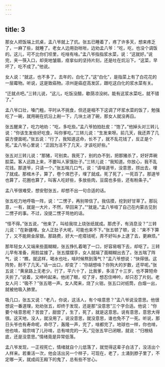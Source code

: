 ```yaml
---
---
---
```

title: 3
---



那女人把饭端上炕桌，孟八爷就上了炕。张五已睡着了，疼了许多天，想来疼乏了，一麻了些，就睡了。老女人边用劲咝咝，边劝孟八爷：“吃，吃，也没个调饭的。这儿，可不比你们坝里，吃啥有啥。”孟八爷指指浆水菜，说：“这就好。”说完，夹一筷入口，却突地皱眉，痉挛似的坚持片刻，还是吐在炕沿下。“这菜，早坏了，吃不成了。”他说。

女人说：“就这，也不多了。去年的，白化了。”这“白化”，是指菜上有了白花花的一层霉物。听说，这是致癌物。凉州是癌症高发区，跟吃这白化的浆水菜有关。

“迁就点吧。”三转儿说，“这儿，吃饭没醋，歇荫凉没树。能有这浆水菜吃，就不错了。”

孟八爷口壮，嗓门粗，平时从不挑食，但还是咽不下这调了坏浆水菜的饭了，勉强吃了一碗，就用碗在炕沿上剐一下，几块土进了碗，那女人就没再舀。

张五醒来了，吃力地劝：“吃，多吃些。”孟八爷拍拍肚皮：“饱了。”他掉头对三转儿说：“你该生发些好吃食，叫你爹吃。”三转儿说：“生发来呀。前几天，我还弄了几袋方便面呢。”张五说：“行了，我知道这命，长不了，就不乱花钱了，反正是个死。”孟八爷心里说：“正因为活不了几天，才该吃好些。”

张五对三转儿说：“那猪，可别卖。我死了，别的办不到，把那猪杀了，好好弄碗脍菜。客人远路上来，不要叫人家饿肚子。”三转儿说：“我知道。你放心，我不乱花钱。那道爷，只请一个。”张五喘几口气，说：“请啥道爷，没意思，捞出去，埋了就成。那棺木子，算了，卷个席巴子，埋了就成。死了死了，一死百了。那道爷也算了，花圈也算了，叫客人吃好些，多放些肉，豆腐也多些，还有粉条子。”

孟八爷很难受，想安慰张五，却想不出一句合适的话。

张五吃力地呼吸一阵，说：“二愣子，再别带信了。我估摸，挖到好甘草了。那玩意，一有，就是一大片，不然，早回来了。”“就是。”孟八爷喧了自己在内蒙古见到二愣子的事。不过，没提二愣子骂他的话。

“怪不得。”张五说，“他来了，叫给我坟上烧张纸就成。那虎子，有消息没？”三转儿说：“在新疆哩。女人正肚子大呢，可能也来不下。”张五顿了顿，说：“来不下算了，又不能屙金尿银。那路费，好大一疙瘩钱呢，弄不好叫乡上逮了去，更麻烦。”

那年轻女人又端来些面糊糊，张五挣扎着喝了一口，好容易咽下去，却呕了。三转儿早有准备，用脸盆接了。张五摆摆手，女人就端了面糊糊出去了。张五喘了阵气，说：“瞧，就这样，喝水也吐，啥时候熬到落气？”孟八爷想说：“快得很。这阵势，耐不了几天。”话一出口，却变了：“你胡想啥？你狗大的岁数，还早呢。”张五说：“黄泉路上无老少。行了，平六十了，比我爹，多活了十三岁，也不算短命夭折了。”说着，又呻吟起来。他闭了眼，咬了牙，想忍住呻吟，却只忍了片刻。老女人问：“吸不？”张五嗯一声。女人爬来，烧了火钳。张五口对纸筒，白烟一出，就被他吸入肺里。

吸几口，张五又说：“老八，你说，这活人，有个啥意思？”孟八爷说没意思。他很想说一番道理，劝劝张五，却终于发现，还是那“没意思”三个字合适。他说：“你要个啥意思呢？苦尝了，甜尝了，生了，死了，就是这意思。说有意思，意思大得很。这天地，没人，就没用了。说没意思，就没意思，谁也免不了一死。听说，那日头爷也有寿命呢，命尽了，轰隆一声，完了，啥都完了。地球也一样，你也啃，他也啃，祖宗啃了儿孙啃，总有啃完的一天。”见张五早已闭眼，就说：“归根结底，还是没意思。”情绪竟是异常低落。

孟八爷发现，一正视死亡，情绪就自个儿低落了，就觉得这辈子白活了，没活出个人样来。若重活一次，他会活出另一个样子，可现在，老了，土涌到脖子里了，不定哪一天，就成阎王殿下的鬼了，总有些不甘心。